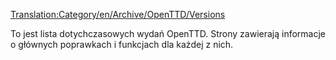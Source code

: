 [[Translation:Category/en/Archive/OpenTTD/Versions]]

To jest lista dotychczasowych wydań OpenTTD. Strony zawierają informacje o głównych poprawkach i funkcjach dla każdej z nich.

<!--[[Category:Development]]-->